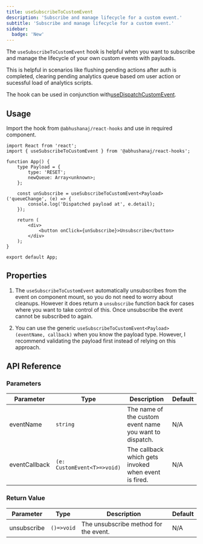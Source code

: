 ```yaml
---
title: useSubscribeToCustomEvent
description: 'Subscribe and manage lifecycle for a custom event.'
subtitle: 'Subscribe and manage lifecycle for a custom event.'
sidebar:
  badge: 'New'
---
```



The `useSubscribeToCustomEvent` hook is helpful when you want to subscribe and manage the lifecycle of your own custom events with payloads.

This is helpful in scenarios like flushing pending actions after auth is completed, clearing pending analytics queue based om user action or sucessful load of analytics scripts.

The hook can be used in conjunction with[useDispatchCustomEvent](/hooks/utilities/usedispatchcustomevent/).

<DemoWrapper title="useSubscribeToCustomEvent">
	<Example client:load />
</DemoWrapper>

## Usage

Import the hook from `@abhushanaj/react-hooks` and use in required component.

```tsx title="./src/App.tsx" ins={2,10-13} mark="useSubscribeToCustomEvent"
import React from 'react';
import { useSubscribeToCustomEvent } from '@abhushanaj/react-hooks';

function App() {
	type Payload = {
		type: 'RESET';
		newQueue: Array<unknown>;
	};

	const unSubscribe = useSubscribeToCustomEvent<Payload>('queueChange', (e) => {
		console.log('Dispatched payload at', e.detail);
	});

	return (
		<div>
			<button onClick={unSubscribe}>Unsubscribe</button>
		</div>
	);
}

export default App;
```

## Properties

1. The `useSubscribeToCustomEvent` automatically unsubscribes from the event on component mount, so you do not need to worry about cleanups. However it does return a `unsubscribe` function back for cases where you want to take control of this. Once unsubscribe the event cannot be subscribed to again.

2. You can use the generic `useSubscribeToCustomEvent<Payload>(eventName, callback)` when you know the payload type. However, I recommend validating the payload first instead of relying on this approach.

## API Reference

### Parameters

| Parameter     | Type                        | Description                                             | Default |
| ------------- | --------------------------- | ------------------------------------------------------- | ------- |
| eventName     | `string`                    | The name of the custom event name you want to dispatch. | N/A     |
| eventCallback | `(e: CustomEvent<T>=>void)` | The callback which gets invoked when event is fired.    | N/A     |

### Return Value

| Parameter   | Type       | Description                           | Default |
| ----------- | ---------- | ------------------------------------- | ------- |
| unsubscribe | `()=>void` | The unsubscribe method for the event. | N/A     |
